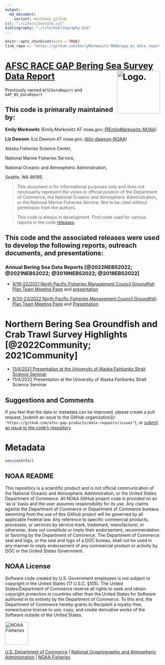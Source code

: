 ```yaml
---
output: 
  md_document: 
    variant: markdown_github
csl: "./cite/citestyle.csl"
bibliography: "./cite/bibliography.bib"
---
```


```r
knitr::opts_chunk$set(echo = TRUE)
link_repo <- "https://github.com/EmilyMarkowitz-NOAA/gap_bs_data_report"
```

<!-- README.md is generated from README.Rmd. Please edit that file -->

# [AFSC RACE GAP Bering Sea Survey Data Report](%60r%20link_repo%60) <img src="https://avatars.githubusercontent.com/u/91760178?s=96&amp;v=4" alt="Logo." align="right" width="139" height="139"/>

Previously named `AFSCDataReport` and `GAP_BS_DataReport`

## This code is primarally maintained by:

**Emily Markowitz** (Emily.Markowitz AT noaa.gov; [@EmilyMarkowitz-NOAA](https://github.com/EmilyMarkowitz-NOAA))  

**Liz Dawson** (Liz.Dawson AT noaa.gov; [@liz-dawson-NOAA](https://github.com/liz-dawson-NOAA))  

Alaska Fisheries Science Center,

National Marine Fisheries Service,

National Oceanic and Atmospheric Administration,

Seattle, WA 98195

> This document is for informational purposes only and does not necessarily represent the views or official position of the Department of Commerce, the National Oceanic and Atmospheric Administration, or the National Marine Fisheries Service. Not to be cited without permission from the authors.

> This code is always in development. Find code used for various reports in the code [releases](https://github.com/EmilyMarkowitz-NOAA/gap_bs_data_report/releases). 

## This code and the associated releases were used to develop the following reports, outreach documents, and presentations:

### Annual Bering Sea Data Reports [@2022NEBS2022; @2021NEBS2022; @2019NEBS2022; @2018EBS2022]

 - [9/19-22/2021 North Pacific Fisheries Management Council Groundfish Plan Team Meeting Page](https://meetings.npfmc.org/Meeting/Details/2427) and [presentation](https://meetings.npfmc.org/CommentReview/DownloadFile?p=f48aa839-fdd1-4000-a556-2a3aa4521d8b.pdf&fileName=2021_EBSsurvey%20PRESENTATION.pdf)

 - [9/20-23/2022 North Pacific Fisheries Management Council Groundfish Plan Team Meeting Page](https://meetings.npfmc.org/Meeting/Details/2949) and [Presentation](https://meetings.npfmc.org/CommentReview/DownloadFile?p=02e397c4-a1cc-46eb-b2ae-1c3cc368e682.pdf&fileName=2022_EBSsurvey_planteam.pdf)

# Northern Bering Sea Groundfish and Crab Trawl Survey Highlights [@2022Community; 2021Community]

 - [11/4/2021 Presentation at the University of Alaska Fairbanks Strait Science Seminar](https://youtu.be/putpYJtPRF8)
 - 11/4/2022 Presentation at the University of Alaska Fairbanks Strait Science Seminar

<div id="refs"></div>

## Suggestions and Comments

If you feel that the data or metadata can be improved, please create a pull request, [submit an issue to the GitHub organization](`r "https://github.com/afsc-gap-products/data-requests/issues"`), or [submit an issue to the code's repository](%60r%20paste0(link_repo,%20%22/issues%22)%60).

# Metadata

```r
sessionInfo()
```

## NOAA README

This repository is a scientific product and is not official communication of the National Oceanic and Atmospheric Administration, or the United States Department of Commerce. All NOAA GitHub project code is provided on an ‘as is’ basis and the user assumes responsibility for its use. Any claims against the Department of Commerce or Department of Commerce bureaus stemming from the use of this GitHub project will be governed by all applicable Federal law. Any reference to specific commercial products, processes, or services by service mark, trademark, manufacturer, or otherwise, does not constitute or imply their endorsement, recommendation or favoring by the Department of Commerce. The Department of Commerce seal and logo, or the seal and logo of a DOC bureau, shall not be used in any manner to imply endorsement of any commercial product or activity by DOC or the United States Government.

## NOAA License

Software code created by U.S. Government employees is not subject to copyright in the United States (17 U.S.C. §105). The United States/Department of Commerce reserve all rights to seek and obtain copyright protection in countries other than the United States for Software authored in its entirety by the Department of Commerce. To this end, the Department of Commerce hereby grants to Recipient a royalty-free, nonexclusive license to use, copy, and create derivative works of the Software outside of the United States.

<img src="https://raw.githubusercontent.com/nmfs-general-modeling-tools/nmfspalette/main/man/figures/noaa-fisheries-rgb-2line-horizontal-small.png" alt="NOAA Fisheries" height="75"/>

[U.S. Department of Commerce](https://www.commerce.gov/) \| [National Oceanographic and Atmospheric Administration](https://www.noaa.gov) \| [NOAA Fisheries](https://www.fisheries.noaa.gov/)

